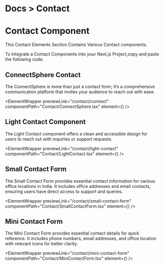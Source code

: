 
<h1 className="text-gray-800 dark:text-gray-200  text-[14px] mt-3 ">
  <span className="text-gray-500 ">Docs ></span> Contact
</h1>

# Contact Component

This Contact Elements Section Contains Various Contact components.

To integrate a Contact Components into your Next.js Project,copy and paste the following code.

## ConnectSphere Contact

The ConnectSphere is more than just a contact form; it’s a comprehensive communication platform that invites your audience to reach out with ease.

<ElementWrapper
  previewLink="/contact/connect"
  componentPath="Contact/ConnectSphere.tsx"
  element={<ConnectSphere />}
/>

## Light Contact Component

The Light Contact component offers a clean and accessible design for users to reach out with inquiries or support requests.

<ElementWrapper
  previewLink="/contact/light-contact"
  componentPath="Contact/LightContact.tsx"
  element={<LightContact />}
/>

## Small Contact Form

The Small Contact Form provides essential contact information for various office locations in India. It includes office addresses and email contacts, ensuring users have direct access to support and queries.

<ElementWrapper
  previewLink="/contact/small-contact-form"
  componentPath="Contact/SmallContactForm.tsx"
  element={<SmallContactForm />}
/>

## Mini Contact Form

The Mini Contact Form provides essential contact details for quick reference. It includes phone numbers, email addresses, and office location with relevant icons for better clarity.

<ElementWrapper
  previewLink="/contact/mini-contact-form"
  componentPath="Contact/MiniContactForm.tsx"
  element={<MiniContactForm />}
/>
